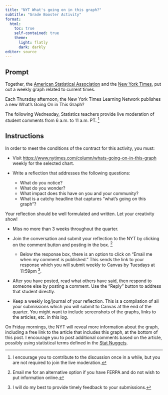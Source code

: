 ```yaml
---
title: "NYT What's going on in this graph?"
subtitle: "Grade Booster Activity"
format: 
  html:
    toc: true
    self-contained: true
    theme:
      light: flatly
      dark: darkly
editor: source
---
```


## Prompt

Together, the [American Statistical Association](https://www.amstat.org/whats-going-on-in-this-graph) and the [New York Times](https://www.nytimes.com/column/whats-going-on-in-this-graph), put out a weekly graph related to current times.

Each Thursday afternoon, the New York Times Learning Network publishes a new What’s Going On in This Graph?

The following Wednesday, Statistics teachers provide live moderation of student comments from 6 a.m. to 11 a.m. PT. ^[I encourage you to contribute to the discussion once in a while, but you are not required to join the live moderation.]

## Instructions

In order to meet the conditions of the contract for this activity, you must:

+ Visit <https://www.nytimes.com/column/whats-going-on-in-this-graph> weekly for the selected chart.

+ Write a reflection that addresses the following questions:
  + What do you notice?
  + What do you wonder?
  + What impact does this have on you and your community?
  + What is a catchy headline that captures “what’s going on this graph”?

::: callout-tip
Your reflection should be well formulated and written. Let your creativity show!
:::

+ Miss no more than 3 weeks throughout the quarter.

+ Join the conversation and submit your reflection to the NYT by clicking on the comment button and posting in the box. ^[Email me for an alternative option if you have FERPA and do not wish to put information online.]
  + Below the response box, there is an option to click on “Email me when my comment is published.” This sends the link to your response which you will submit weekly to Canvas by Tuesdays at 11:59pm ^[I will do my best to provide timely feedback to your submissions.].
  
+ After you have posted, read what others have said, then respond to someone else by posting a comment. Use the “Reply” button to address that student directly.

+ Keep a weekly log/journal of your reflection. This is a compilation of all your submissions which you will submit to Canvas at the end of the quarter. You might want to include screenshots of the graphs, links to the articles, etc. in this log.

On Friday mornings, the NYT will reveal more information about the graph, including a free link to the article that includes this graph, at the bottom of this post. I encourage you to post additional comments based on the article, possibly using statistical terms defined in the [Stat Nuggets](https://docs.google.com/document/d/1X9ECSnq1T12Fw402vmo4Lgz3w-cXNSJw/edit).

